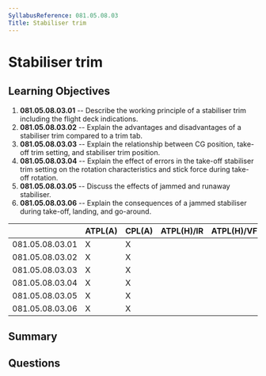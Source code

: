 ```yaml
---
SyllabusReference: 081.05.08.03
Title: Stabiliser trim
---
```


# Stabiliser trim

## Learning Objectives

1. **081.05.08.03.01** -- Describe the working principle of a stabiliser trim
   including the flight deck indications.
2. **081.05.08.03.02** -- Explain the advantages and disadvantages of a stabiliser
   trim compared to a trim tab.
3. **081.05.08.03.03** -- Explain the relationship between CG position, take-off
   trim setting, and stabiliser trim position.
4. **081.05.08.03.04** -- Explain the effect of errors in the take-off stabiliser
   trim setting on the rotation characteristics and stick force during take-off
   rotation.
5. **081.05.08.03.05** -- Discuss the effects of jammed and runaway stabiliser.
6. **081.05.08.03.06** -- Explain the consequences of a jammed stabiliser during
   take-off, landing, and go-around.

|                 | ATPL(A) | CPL(A) | ATPL(H)/IR | ATPL(H)/VFR | CPL(H) | IR  | CBIR(A) |
| --------------- | ------- | ------ | ---------- | ----------- | ------ | --- | ------- |
| 081.05.08.03.01 | X       | X      |            |             |        |     |         |
| 081.05.08.03.02 | X       | X      |            |             |        |     |         |
| 081.05.08.03.03 | X       | X      |            |             |        |     |         |
| 081.05.08.03.04 | X       | X      |            |             |        |     |         |
| 081.05.08.03.05 | X       | X      |            |             |        |     |         |
| 081.05.08.03.06 | X       | X      |            |             |        |     |         |

## Summary

## Questions
